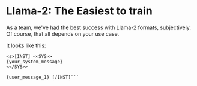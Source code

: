 # Llama-2: The Easiest to train

As a team, we've had the best success with Llama-2 formats, subjectively. Of course, that all depends on your use case.

It looks like this:
```
<s>[INST] <<SYS>>
{your_system_message}
<</SYS>>

{user_message_1} [/INST]```
